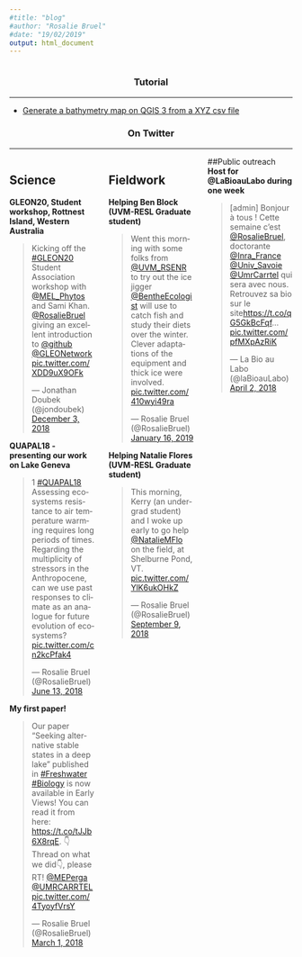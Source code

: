 ```yaml
---
#title: "blog"
#author: "Rosalie Bruel"
#date: "19/02/2019"
output: html_document
---
```


<!-- Global site tag (gtag.js) - Google Analytics -->
<script async src="https://www.googletagmanager.com/gtag/js?id=UA-134870808-1"></script>
<script>
  window.dataLayer = window.dataLayer || [];
  function gtag(){dataLayer.push(arguments);}
  gtag('js', new Date());

  gtag('config', 'UA-134870808-1');
</script>

<style>
.full-page{
  float: left;
  width: 100%;
  vertical-align: top;
  text-align: left;
  margin-right: 5%;
}
.column-left{
  float: left;
  width: 30%;
  vertical-align: top;
  text-align: left;
  margin-right: 5%;
}
.column-center{
  display: inline-block;
  width: 30%;
  vertical-align: top;
  text-align: left;
  margin-right: 5%;
}
.column-right{
  float: right;
  width: 30%;
  vertical-align: top;
  text-align: left;
}
</style>

\n

<div class="full-page">
\n

<div style="text-align:center">
### Tutorial
***
</div>
\n



* <a href="Blog_articles/Tuto1_bathymetry_QGIS3.html">Generate a bathymetry map on QGIS 3 from a XYZ csv file</a>


\n
\n

<div style="text-align:center">
### On Twitter
***
</div>
<div class="column-left">
## Science
\n

__GLEON20, Student workshop, Rottnest Island, Western Australia__
<blockquote class="twitter-tweet"><p lang="en" dir="ltr">Kicking off the <a href="https://twitter.com/hashtag/GLEON20?src=hash&amp;ref_src=twsrc%5Etfw">#GLEON20</a> Student Association workshop with <a href="https://twitter.com/MEL_Phytos?ref_src=twsrc%5Etfw">@MEL_Phytos</a> and Sami Khan. <a href="https://twitter.com/RosalieBruel?ref_src=twsrc%5Etfw">@RosalieBruel</a> giving an excellent introduction to <a href="https://twitter.com/github?ref_src=twsrc%5Etfw">@github</a> <a href="https://twitter.com/GLEONetwork?ref_src=twsrc%5Etfw">@GLEONetwork</a> <a href="https://t.co/XDD9uX9OFk">pic.twitter.com/XDD9uX9OFk</a></p>&mdash; Jonathan Doubek (@jondoubek) <a href="https://twitter.com/jondoubek/status/1069441559744065536?ref_src=twsrc%5Etfw">December 3, 2018</a></blockquote> <script async src="https://platform.twitter.com/widgets.js" charset="utf-8"></script>

\n
__QUAPAL18 - presenting our work on Lake Geneva__
<blockquote class="twitter-tweet"><p lang="en" dir="ltr">1 <a href="https://twitter.com/hashtag/QUAPAL18?src=hash&amp;ref_src=twsrc%5Etfw">#QUAPAL18</a><br>Assessing ecosystems resistance to air temperature warming requires long periods of times. Regarding the multiplicity of stressors in the Anthropocene, can we use past responses to climate as an analogue for future evolution of ecosystems? <a href="https://t.co/cn2kcPfak4">pic.twitter.com/cn2kcPfak4</a></p>&mdash; Rosalie Bruel (@RosalieBruel) <a href="https://twitter.com/RosalieBruel/status/1006862504746737665?ref_src=twsrc%5Etfw">June 13, 2018</a></blockquote> <script async src="https://platform.twitter.com/widgets.js" charset="utf-8"></script>

\n
__My first paper!__
<blockquote class="twitter-tweet"><p lang="en" dir="ltr">Our paper “Seeking alternative stable states in a deep lake” published in <a href="https://twitter.com/hashtag/Freshwater?src=hash&amp;ref_src=twsrc%5Etfw">#Freshwater</a> <a href="https://twitter.com/hashtag/Biology?src=hash&amp;ref_src=twsrc%5Etfw">#Biology</a> is now available in Early Views! You can read it from here: <a href="https://t.co/tJJb6X8rqE">https://t.co/tJJb6X8rqE</a>. 👇Thread on what we did👇, please RT! <a href="https://twitter.com/MEPerga?ref_src=twsrc%5Etfw">@MEPerga</a> <a href="https://twitter.com/UmrCarrtel?ref_src=twsrc%5Etfw">@UMRCARRTEL</a> <a href="https://t.co/4TyoyfVrsY">pic.twitter.com/4TyoyfVrsY</a></p>&mdash; Rosalie Bruel (@RosalieBruel) <a href="https://twitter.com/RosalieBruel/status/969249591685246976?ref_src=twsrc%5Etfw">March 1, 2018</a></blockquote> <script async src="https://platform.twitter.com/widgets.js" charset="utf-8"></script>

</div>

<div class="column-center">
## Fieldwork
\n
__Helping Ben Block (UVM-RESL Graduate student)__
<blockquote class="twitter-tweet"><p lang="en" dir="ltr">Went this morning with some folks from <a href="https://twitter.com/UVM_RSENR?ref_src=twsrc%5Etfw">@UVM_RSENR</a> to try out the ice jigger <a href="https://twitter.com/BentheEcologist?ref_src=twsrc%5Etfw">@BentheEcologist</a> will use to catch fish and study their diets over the winter.<br>Clever adaptations of the equipment and thick ice were involved. <a href="https://t.co/410wyi49ra">pic.twitter.com/410wyi49ra</a></p>&mdash; Rosalie Bruel (@RosalieBruel) <a href="https://twitter.com/RosalieBruel/status/1085668742271508487?ref_src=twsrc%5Etfw">January 16, 2019</a></blockquote> <script async src="https://platform.twitter.com/widgets.js" charset="utf-8"></script>

\n
__Helping Natalie Flores (UVM-RESL Graduate student)__
<blockquote class="twitter-tweet"><p lang="en" dir="ltr">This morning, Kerry (an undergrad student) and I woke up early to go help <a href="https://twitter.com/NatalieMFlo?ref_src=twsrc%5Etfw">@NatalieMFlo</a> on the field, at Shelburne Pond, VT. <a href="https://t.co/YlK6ukOHkZ">pic.twitter.com/YlK6ukOHkZ</a></p>&mdash; Rosalie Bruel (@RosalieBruel) <a href="https://twitter.com/RosalieBruel/status/1038781427842789376?ref_src=twsrc%5Etfw">September 9, 2018</a></blockquote> <script async src="https://platform.twitter.com/widgets.js" charset="utf-8"></script>

</div>

<div class="column-right">
##Public outreach
\n
__Host for @LaBioauLabo during one week__
<blockquote class="twitter-tweet"><p lang="fr" dir="ltr">[admin] Bonjour à tous ! Cette semaine c’est <a href="https://twitter.com/RosalieBruel?ref_src=twsrc%5Etfw">@RosalieBruel</a>, doctorante <a href="https://twitter.com/Inra_France?ref_src=twsrc%5Etfw">@Inra_France</a> <a href="https://twitter.com/Univ_Savoie?ref_src=twsrc%5Etfw">@Univ_Savoie</a> <a href="https://twitter.com/UmrCarrtel?ref_src=twsrc%5Etfw">@UmrCarrtel</a> qui sera avec nous. <br>Retrouvez sa bio sur le site<a href="https://t.co/qG5GkBcFqf">https://t.co/qG5GkBcFqf</a>… <a href="https://t.co/pfMXpAzRiK">pic.twitter.com/pfMXpAzRiK</a></p>&mdash; La Bio au Labo (@laBioauLabo) <a href="https://twitter.com/laBioauLabo/status/980716083685584896?ref_src=twsrc%5Etfw">April 2, 2018</a></blockquote> <script async src="https://platform.twitter.com/widgets.js" charset="utf-8"></script>

</div>